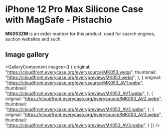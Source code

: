 
# iPhone 12 Pro Max Silicone Case with MagSafe - Pistachio

<Callout type='info' emoji='👉🏻'>**MK053ZM** is an order number for this product, used for search engines, auction websites and such.</Callout>

## Image gallery

<GalleryComponent
    images={[
      {
        original: "https://cloudfront.everycase.org/everysource/MK053.webp",
        thumbnail: "https://cloudfront.everycase.org/everypreview/MK053.webp",
      },
      {
        original: "https://cloudfront.everycase.org/everysource/MK053_AV1.webp",
        thumbnail: "https://cloudfront.everycase.org/everypreview/MK053_AV1.webp",
      },
      {
        original: "https://cloudfront.everycase.org/everysource/MK053_AV2.webp",
        thumbnail: "https://cloudfront.everycase.org/everypreview/MK053_AV2.webp",
      },
      {
        original: "https://cloudfront.everycase.org/everysource/MK053_AV3.webp",
        thumbnail: "https://cloudfront.everycase.org/everypreview/MK053_AV3.webp",
      }
    ]}
  />
